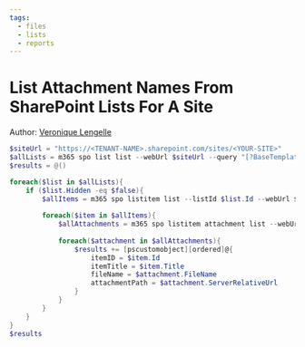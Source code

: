 ```yaml
---
tags:
  - files  
  - lists
  - reports
---
```



# List Attachment Names From SharePoint Lists For A Site

Author: [Veronique Lengelle](https://twitter.com/veronicageek)

<Tabs>
  <TabItem value="PowerShell">

  ```powershell
  $siteUrl = "https://<TENANT-NAME>.sharepoint.com/sites/<YOUR-SITE>"
  $allLists = m365 spo list list --webUrl $siteUrl --query "[?BaseTemplate == ``100``]" | ConvertFrom-Json
  $results = @()

  foreach($list in $allLists){
      if ($list.Hidden -eq $false){ 
          $allItems = m365 spo listitem list --listId $list.Id --webUrl $siteUrl | ConvertFrom-Json
          
          foreach($item in $allItems){
              $allAttachments = m365 spo listitem attachment list --webUrl $siteUrl --listTitle $list.Title --listItemId $item.Id | ConvertFrom-Json
              
              foreach($attachment in $allAttachments){
                  $results += [pscustomobject][ordered]@{
                      itemID = $item.Id
                      itemTitle = $item.Title
                      fileName = $attachment.FileName
                      attachmentPath = $attachment.ServerRelativeUrl
                  }
              }
          }
      }
  }
  $results
  ```

  </TabItem>
</Tabs>

